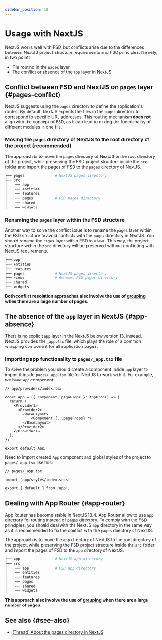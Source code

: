 ```yaml
---
sidebar_position: 10
---
```

# Usage with NextJS

NextJS works well with FSD, but conflicts arise due to the differences between NextJS project structure requirements and FSD principles.
Namely, in two points: 

- File routing in the `pages` layer
- The conflict or absence of the `app` layer in NextJS

## Conflict between FSD and NextJS on `pages` layer {#pages-conflict}

NextJS suggests using the `pages` directory to define the application's routes. By default, NextJS expects the files in the `pages` directory to correspond to specific URL addresses.
This routing mechanism **does not** align with the concept of FSD, as it can lead to mixing the functionality of different modules in one file.

### Moving the `pages` directory of NextJS to the root directory of the project (recommended)

The approach is to move the `pages` directory of NextJS to the root directory of the project, while preserving the FSD
project structure inside the `src` folder and import the pages of FSD to the `pages` directory of NextJS.

```sh
├── pages              # NextJS pages directory
├── src
│   ├── app
│   ├── entities
│   ├── features  
│   ├── pages          # FSD pages directory
│   ├── shared
│   ├── widgets
```

### Renaming the `pages` layer within the FSD structure

Another way to solve the conflict issue is to rename the `pages` layer within the FSD structure to avoid conflicts
with the `pages` directory in NextJS.
You should rename the `pages` layer within FSD to `views`.
This way, the project structure within the `src` directory will be preserved without conflicting with NextJS requirements.

```sh
├── app
├── entities
├── features  
├── pages              # NextJS pages directory
├── views              # Renamed FSD pages directory
├── shared
├── widgets             
```

__Both conflict resolution approaches also involve the use of [grouping](https://nextjs.org/docs/app/building-your-application/routing/route-groups) when there are a large number of pages.__

## The absence of the `app` layer in NextJS {#app-absence}

There is no explicit `app` layer in the NextJS below version 13, instead, NextJS provides the `_app.tsx` file,
which plays the role of a common wrapping component for all application pages.

### Importing app functionality to `pages/_app.tsx` file

To solve the problem you should create a component inside `app` layer to import it inside `pages/_app.tsx` file for NextJS to work with it.
For example, we have `App` component:

```tsx
// app/providers/index.tsx

const App = ({ Component, pageProps }: AppProps) => {
  return (
    <Provider1>
      <Provider2>
        <BaseLayout>
            <Component {...pageProps} />
        </BaseLayout>
      </Provider2>
    </Provider1>
  );
};

export default App;
```
Need to import created `App` component and global styles of the project to `pages/_app.tsx` like this:

```tsx
// pages/_app.tsx

import 'app/styles/index.scss'

export { default } from 'app';
```

## Dealing with App Router {#app-router}

App Router has become stable in NextJS 13.4. App Router allow to use `app` directory for routing instead of `pages` directory.
To comply with the FSD principles, you should deal with the NextJS `app` directory in the same way as it is recommended 
to fix the conflict with the `pages` directory of NextJS.

The approach is to move the `app` directory of NextJS to the root directory of the project, while preserving the FSD
project structure inside the `src` folder and import the pages of FSD to the `app` directory of NextJS.

```sh
├── app                # NextJS app directory
├── src
│   ├── app            # FSD app directory
│   ├── entities
│   ├── features  
│   ├── pages
│   ├── shared
│   ├── widgets
```

__This approach also involve the use of [grouping](https://nextjs.org/docs/app/building-your-application/routing/route-groups) when there are a large number of pages.__

## See also {#see-also}

- [(Thread) About the pages directory in NextJS](https://t.me/feature_sliced/3623)
